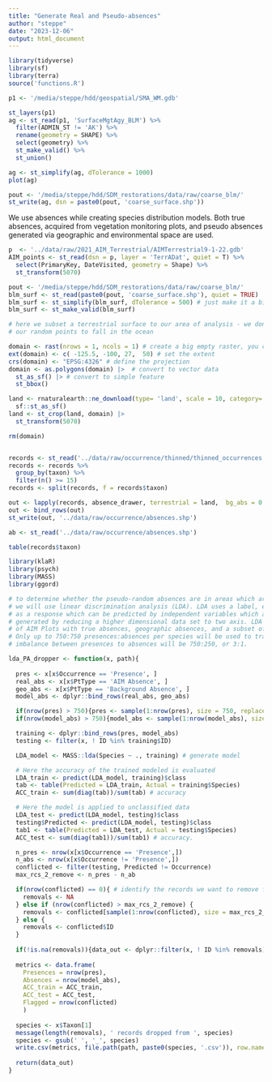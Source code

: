 ```yaml
---
title: "Generate Real and Pseudo-absences"
author: "steppe"
date: "2023-12-06"
output: html_document
---
```


```r
library(tidyverse)
library(sf)
library(terra)
source('functions.R')
```

```r
p1 <- '/media/steppe/hdd/geospatial/SMA_WM.gdb'

st_layers(p1)
ag <- st_read(p1, 'SurfaceMgtAgy_BLM') %>% 
  filter(ADMIN_ST != 'AK') %>% 
  rename(geometry = SHAPE) %>% 
  select(geometry) %>% 
  st_make_valid() %>% 
  st_union()

ag <- st_simplify(ag, dTolerance = 1000)
plot(ag)

pout <- '/media/steppe/hdd/SDM_restorations/data/raw/coarse_blm/'
st_write(ag, dsn = paste0(pout, 'coarse_surface.shp'))
```

We use absences while creating species distribution models. 
Both true absences, acquired from vegetation monitoring plots, and pseudo absences generated via geographic and environmental space are used. 

```r

p  <- '../data/raw/2021_AIM_Terrestrial/AIMTerrestrial9-1-22.gdb'
AIM_points <- st_read(dsn = p, layer = 'TerrADat', quiet = T) %>%
  select(PrimaryKey, DateVisited, geometry = Shape) %>% 
  st_transform(5070) 

pout <- '/media/steppe/hdd/SDM_restorations/data/raw/coarse_blm/'
blm_surf <- st_read(paste0(pout, 'coarse_surface.shp'), quiet = TRUE)
blm_surf <- st_simplify(blm_surf, dTolerance = 500) # just make it a bit smaller. 
blm_surf <- st_make_valid(blm_surf)
```

```r

# here we subset a terrestrial surface to our area of analysis - we don't want all of
# our random points to fall in the ocean 

domain <- rast(nrows = 1, ncols = 1) # create a big empty raster, you can go in through sf too. 
ext(domain) <- c( -125.5, -100, 27,  50) # set the extent
crs(domain) <- "EPSG:4326" # define the projection
domain <- as.polygons(domain) |>  # convert to vector data
  st_as_sf() |> # convert to simple feature
  st_bbox()

land <- rnaturalearth::ne_download(type= 'land', scale = 10, category= 'physical') |>
  sf::st_as_sf()
land <- st_crop(land, domain) |>
  st_transform(5070)

rm(domain)


records <- st_read('../data/raw/occurrence/thinned/thinned_occurrences.shp', quiet = TRUE)
records <- records %>% 
  group_by(taxon) %>% 
  filter(n() >= 15)
records <- split(records, f = records$taxon)

out <- lapply(records, absence_drawer, terrestrial = land,  bg_abs = 0.15)
out <- bind_rows(out)
st_write(out, '../data/raw/occurrence/absences.shp')

ab <- st_read('../data/raw/occurrence/absences.shp')

table(records$taxon)
```




```r

library(klaR)
library(psych)
library(MASS)
library(ggord)

# to determine whether the pseudo-random absences are in areas which are possibly suitable
# we will use linear discrimination analysis (LDA). LDA uses a label, e.g. presence or absence
# as a response which can be predicted by independent variables which are linear combinations 
# generated by reducing a higher dimensional data set to two axis. LDA will be trained on a data set 
# of AIM Plots with true absences, geographic absences, and a subset of the Psuedo-absences. 
# Only up to 750:750 presences:absences per species will be used to train a model. The maximum
# imbalance between presences to absences will be 750:250, or 3:1. 

lda_PA_dropper <- function(x, path){
  
  pres <- x[x$Occurrence == 'Presence', ]
  real_abs <- x[x$PtType == 'AIM Absence', ]
  geo_abs <- x[x$PtType == 'Background Absence', ]
  model_abs <- dplyr::bind_rows(real_abs, geo_abs)

  if(nrow(pres) > 750){pres <- sample(1:nrow(pres), size = 750, replace = FALSE)}
  if(nrow(model_abs) > 750){model_abs <- sample(1:nrow(model_abs), size = 750, replace = FALSE)}

  training <- dplyr::bind_rows(pres, model_abs)
  testing <- filter(x, ! ID %in% training$ID)

  LDA_model <- MASS::lda(Species ~ ., training) # generate model

  # Here the accuracy of the trained modeled is evaluated
  LDA_train <- predict(LDA_model, training)$class
  tab <- table(Predicted = LDA_train, Actual = training$Species)
  ACC_train <- sum(diag(tab))/sum(tab) # accuracy

  # Here the model is applied to unclassified data
  LDA_test <- predict(LDA_model, testing)$class
  testing$Predicted <- predict(LDA_model, testing)$class
  tab1 <- table(Predicted = LDA_test, Actual = testing$Species)
  ACC_test <- sum(diag(tab1))/sum(tab1) # accuracy. 

  n_pres <- nrow(x[x$Occurrence == 'Presence',])
  n_abs <- nrow(x[x$Occurrence != 'Presence',])
  conflicted <- filter(testing, Predicted != Occurrence) 
  max_rcs_2_remove <- n_pres - n_ab

  if(nrow(conflicted) == 0){ # identify the records we want to remove from the test data. 
    removals <- NA
  } else if (nrow(conflicted) > max_rcs_2_remove) {
    removals <- conflicted[sample(1:nrow(conflicted), size = max_rcs_2_remove, replace = FALSE), 'ID']
  } else {
    removals <- conflicted$ID
  }
  
  if(!is.na(removals)){data_out <- dplyr::filter(x, ! ID %in% removals)}
  
  metrics <- data.frame(
    Presences = nrow(pres), 
    Absences = nrow(model_abs),
    ACC_train = ACC_train, 
    ACC_test = ACC_test,
    Flagged = nrow(conflicted)
    )
  
  species <- x$Taxon[1]
  message(length(removals), ' records dropped from ', species)
  species <- gsub(' ', '_', species)
  write.csv(metrics, file.path(path, paste0(species, '.csv')), row.names = FALSE)
  
  return(data_out)
}

```

